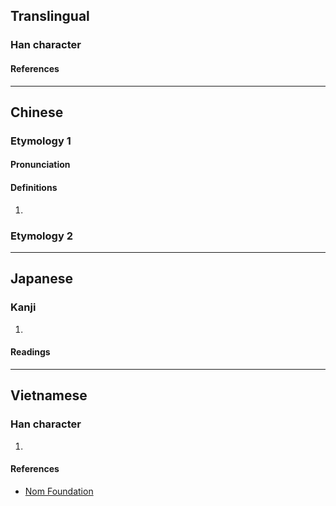 {{character info}}
==Translingual==

===Han character===
{{Han char|rn=85|rad=水|as=03|sn=6|four=35117|canj=EKNI|ids=⿰氵丸}}

====References====
{{Han ref|kx=0604.140|dkj=17119|dj=0998.090|hdz=31553.030|uh=6C4D}}

----

==Chinese==
{{zh-forms}}

===Etymology 1===

====Pronunciation====
{{zh-pron
|m=wán
|c=jyun4
|mc=y
|oc=y
|ma=
|cat=v
}}

====Definitions====
{{zh-hanzi}}

# {{zh-only|汍瀾}}

===Etymology 2===
{{zh-see|洹|v}}

----

==Japanese==

===Kanji===
{{ja-kanji|grade=|rs=水03}}

# {{rfdef|ja|sort=水03}}

====Readings====
{{ja-readings
|on=かん, がん
}}

----

==Vietnamese==

===Han character===
{{vi-readings|rs=水03|reading=hoàn}}

# {{rfdef|vi|sort=水03}}

====References====
* [http://nomfoundation.org/common/nom_details.php?codepoint=6c4d Nom Foundation]